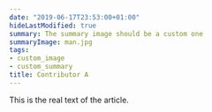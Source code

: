 ```yaml
---
date: "2019-06-17T23:53:00+01:00"
hideLastModified: true
summary: The summary image should be a custom one
summaryImage: man.jpg
tags:
- custom_image
- custom_summary
title: Contributor A
---
```


This is the real text of the article. 